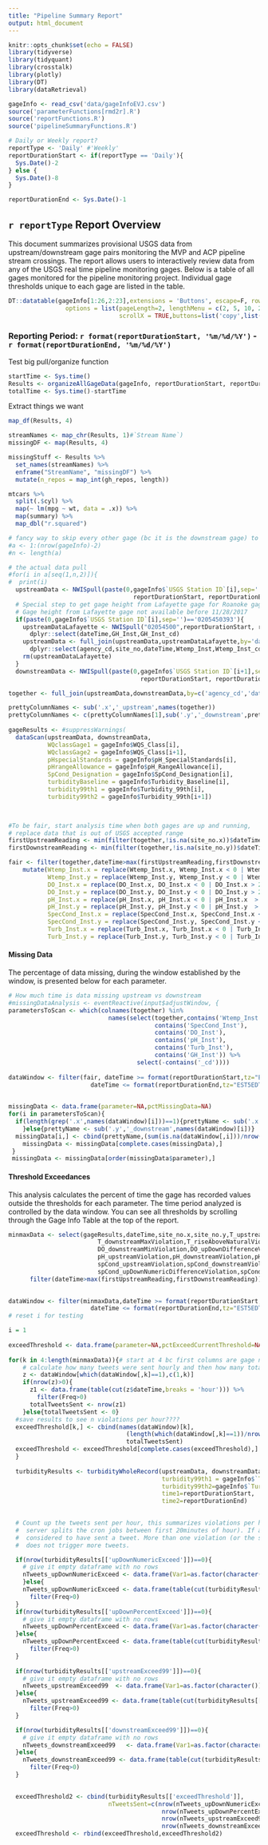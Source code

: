 ```yaml
---
title: "Pipeline Summary Report"
output: html_document
---
```


```r
knitr::opts_chunk$set(echo = FALSE)
library(tidyverse)
library(tidyquant)
library(crosstalk)
library(plotly)
library(DT)
library(dataRetrieval)

gageInfo <- read_csv('data/gageInfoEVJ.csv')
source('parameterFunctions[rmd2r].R')
source('reportFunctions.R')
source('pipelineSummaryFunctions.R')

# Daily or Weekly report?
reportType <- 'Daily' #'Weekly'
reportDurationStart <- if(reportType == 'Daily'){
  Sys.Date()-2
} else {
  Sys.Date()-8
}

reportDurationEnd <- Sys.Date()-1

```

## `r reportType` Report Overview

This document summarizes provisional USGS data from upstream/downstream gage pairs monitoring the MVP and ACP pipeline stream crossings. The report allows users to interactively review data from any of the USGS real time pipeline monitoring gages. Below is a table of all gages monitored for the pipeline monitoring project. Individual gage thresholds unique to each gage are listed in the table.

```r
DT::datatable(gageInfo[1:26,2:23],extensions = 'Buttons', escape=F, rownames = F,
                options = list(pageLength=2, lengthMenu = c(2, 5, 10, 20),
                               scrollX = TRUE,buttons=list('copy',list(extend='excel',filename='PipelineGageInfo'))))
```

### Reporting Period: `r format(reportDurationStart, '%m/%d/%Y')` - `r format(reportDurationEnd, '%m/%d/%Y')`


Test big pull/organize function

```r
startTime <- Sys.time()
Results <- organizeAllGageData(gageInfo, reportDurationStart, reportDurationEnd)
totalTime <- Sys.time()-startTime
```



Extract things we want


```r
map_df(Results, 4)
```


```r
streamNames <- map_chr(Results, 1)#`Stream Name`)
missingDF <- map(Results, 4)

missingStuff <- Results %>%
  set_names(streamNames) %>%
  enframe("StreamName", "missingDF") %>% 
  mutate(n_repos = map_int(gh_repos, length))
```

```r
mtcars %>%
  split(.$cyl) %>%
  map(~ lm(mpg ~ wt, data = .x)) %>%
  map(summary) %>%
  map_dbl("r.squared")
```













```r
# fancy way to skip every other gage (bc it is the downstream gage) to roll through data pulls efficiently
#a <- 1:(nrow(gageInfo)-2)
#n <- length(a)

# the actual data pull
#for(i in a[seq(1,n,2)]){ 
#  print(i)
  upstreamData <- NWISpull(paste(0,gageInfo$`USGS Station ID`[i],sep=''),
                                   reportDurationStart, reportDurationEnd)
  # Special step to get gage height from Lafayette gage for Roanoke gage pair only
  # Gage height from Lafayette gage not available before 11/28/2017
  if(paste(0,gageInfo$`USGS Station ID`[i],sep='')=='0205450393'){
    upstreamDataLafayette <- NWISpull("02054500",reportDurationStart, reportDurationEnd) %>%
      dplyr::select(dateTime,GH_Inst,GH_Inst_cd)
    upstreamData <- full_join(upstreamData,upstreamDataLafayette,by='dateTime') %>% 
      dplyr::select(agency_cd,site_no,dateTime,Wtemp_Inst,Wtemp_Inst_cd,GH_Inst,GH_Inst_cd,everything())
    rm(upstreamDataLafayette)
  }
  downstreamData <- NWISpull(paste(0,gageInfo$`USGS Station ID`[i+1],sep=''),
                                     reportDurationStart, reportDurationEnd)

together <- full_join(upstreamData,downstreamData,by=c('agency_cd','dateTime')) 

prettyColumnNames <- sub('.x','_upstream',names(together))
prettyColumnNames <- c(prettyColumnNames[1],sub('.y','_downstream',prettyColumnNames[2:length(prettyColumnNames)]))
  
gageResults <- #suppressWarnings(
  dataScan(upstreamData, downstreamData, 
           WQclassGage1 = gageInfo$WQS_Class[i],
           WQclassGage2 = gageInfo$WQS_Class[i+1],
           pHspecialStandards = gageInfo$pH_SpecialStandards[i],
           pHrangeAllowance = gageInfo$pH_RangeAllowance[i],
           SpCond_Designation = gageInfo$SpCond_Designation[i],
           turbidityBaseline = gageInfo$Turbidity_Baseline[i],
           turbidity99th1 = gageInfo$Turbidity_99th[i],
           turbidity99th2 = gageInfo$Turbidity_99th[i+1])

    

```


```r
#To be fair, start analysis time when both gages are up and running,
# replace data that is out of USGS accepted range
firstUpstreamReading <- min(filter(together,!is.na(site_no.x))$dateTime)
firstDownstreamReading <- min(filter(together,!is.na(site_no.y))$dateTime)

fair <- filter(together,dateTime>max(firstUpstreamReading,firstDownstreamReading))%>%
    mutate(Wtemp_Inst.x = replace(Wtemp_Inst.x, Wtemp_Inst.x < 0 | Wtemp_Inst.x > 40, NA ),
           Wtemp_Inst.y = replace(Wtemp_Inst.y, Wtemp_Inst.y < 0 | Wtemp_Inst.y > 40, NA ),
           DO_Inst.x = replace(DO_Inst.x, DO_Inst.x < 0 | DO_Inst.x > 20, NA ),
           DO_Inst.y = replace(DO_Inst.y, DO_Inst.y < 0 | DO_Inst.y > 20, NA ),
           pH_Inst.x = replace(pH_Inst.x, pH_Inst.x < 0 | pH_Inst.x  > 14, NA ),
           pH_Inst.y = replace(pH_Inst.y, pH_Inst.y < 0 | pH_Inst.y  > 14, NA ),
           SpecCond_Inst.x = replace(SpecCond_Inst.x, SpecCond_Inst.x < 0 | SpecCond_Inst.x  > 50000, NA ),
           SpecCond_Inst.y = replace(SpecCond_Inst.y, SpecCond_Inst.y < 0 | SpecCond_Inst.y  > 50000, NA ),
           Turb_Inst.x = replace(Turb_Inst.x, Turb_Inst.x < 0 | Turb_Inst.x > 1500, NA ),
           Turb_Inst.y = replace(Turb_Inst.y, Turb_Inst.y < 0 | Turb_Inst.y > 1500, NA ))

```

#### Missing Data
The percentage of data missing, during the window established by the window, is presented below for each parameter.

```r
# How much time is data missing upstream vs downstream
#missingDataAnalysis <- eventReactive(input$adjustWindow, {
parametersToScan <- which(colnames(together) %in%
                            names(select(together,contains('Wtemp_Inst'),
                                         contains('SpecCond_Inst'),
                                         contains('DO_Inst'),
                                         contains('pH_Inst'),
                                         contains('Turb_Inst'),
                                         contains('GH_Inst')) %>%                               
                                    select(-contains('_cd'))))
  
dataWindow <- filter(fair, dateTime >= format(reportDurationStart,tz="EST5EDT") & 
                       dateTime <= format(reportDurationEnd,tz="EST5EDT"))

    
missingData <- data.frame(parameter=NA,pctMissingData=NA)
for(i in parametersToScan){
  if(length(grep('.x',names(dataWindow)[i]))==1){prettyName <- sub('.x','_upstream',names(dataWindow)[i])
    }else{prettyName <- sub('.y','_downstream',names(dataWindow)[i])}
  missingData[i,] <- cbind(prettyName,(sum(is.na(dataWindow[,i]))/nrow(dataWindow))*100)
    missingData <- missingData[complete.cases(missingData),]
 }
 missingData <- missingData[order(missingData$parameter),]

```

#### Threshold Exceedances
This analysis calculates the percent of time the gage has recorded values outside the thresholds for each parameter. The time period analyzed is controlled by the data window. You can see all thresholds by scrolling through the Gage Info Table at the top of the report.

```r

minmaxData <- select(gageResults,dateTime,site_no.x,site_no.y,T_upstreamMaxViolation,
                         T_downstreamMaxViolation,T_riseAboveNaturalViolation,DO_upstreamMinViolation,
                         DO_downstreamMinViolation,DO_upDownDifferenceViolation,
                         pH_upstreamViolation,pH_downstreamViolation,pH_upDownDifferenceViolation,
                         spCond_upstreamViolation,spCond_downstreamViolation,
                         spCond_upDownNumericDifferenceViolation,spCond_upDownPercentDifferenceViolation) %>%
      filter(dateTime>max(firstUpstreamReading,firstDownstreamReading))
  

dataWindow <- filter(minmaxData,dateTime >= format(reportDurationStart,tz="EST5EDT") & 
                       dateTime <= format(reportDurationEnd,tz="EST5EDT"))
# reset i for testing

i = 1
  
exceedThreshold <- data.frame(parameter=NA,pctExceedCurrentThreshold=NA, nTweetsSent=NA)
  
for(k in 4:length(minmaxData)){# start at 4 bc first columns are gage numbers and date
    # calculate how many tweets were sent hourly and then how many total sent
    z <- dataWindow[which(dataWindow[,k]==1),c(1,k)]
    if(nrow(z)>0){
      z1 <- data.frame(table(cut(z$dateTime,breaks = 'hour'))) %>%
        filter(Freq>0)
      totalTweetsSent <- nrow(z1)
    }else{totalTweetsSent <- 0}
  #save results to see n violations per hour????
  exceedThreshold[k,] <- cbind(names(dataWindow)[k],
                                 (length(which(dataWindow[,k]==1))/nrow(dataWindow))*100,
                                 totalTweetsSent)
  exceedThreshold <- exceedThreshold[complete.cases(exceedThreshold),]
  }
    
  turbidityResults <- turbidityWholeRecord(upstreamData, downstreamData, 'Turb_Inst',
                                           turbidity99th1 = gageInfo$`Turbidity_99th`[i],
                                           turbidity99th2=gageInfo$`Turbidity_99th`[i+1],
                                           time1=reportDurationStart,
                                           time2=reportDurationEnd)
    

  # Count up the tweets sent per hour, this summarizes violations per hour (strictly 8:00-9:00 even though the
  #  server splits the cron jobs between first 20minutes of hour). If an hour has >1 violation then it is 
  #  considered to have sent a tweet. More than one violation (or the same parameter) within a single hour
  #  does not trigger more tweets.

  if(nrow(turbidityResults[['upDownNumericExceed']])==0){
    # give it empty dataframe with no rows
    nTweets_upDownNumericExceed <- data.frame(Var1=as.factor(character()),Freq=as.integer(character()))
    }else{
    nTweets_upDownNumericExceed <- data.frame(table(cut(turbidityResults[['upDownNumericExceed']]$dateTime,breaks = 'hour'))) %>%
      filter(Freq>0)
  }
  if(nrow(turbidityResults[['upDownPercentExceed']])==0){
    # give it empty dataframe with no rows
    nTweets_upDownPercentExceed <- data.frame(Var1=as.factor(character()),Freq=as.integer(character()))
  }else{
    nTweets_upDownPercentExceed <- data.frame(table(cut(turbidityResults[['upDownPercentExceed']]$dateTime,breaks = 'hour'))) %>%
      filter(Freq>0)
  }
  
  if(nrow(turbidityResults[['upstreamExceed99']])==0){
    # give it empty dataframe with no rows
    nTweets_upstreamExceed99  <- data.frame(Var1=as.factor(character()),Freq=as.integer(character()))
  }else{
    nTweets_upstreamExceed99 <- data.frame(table(cut(turbidityResults[['upstreamExceed99']]$dateTime,breaks = 'hour'))) %>%
      filter(Freq>0)
  }

  if(nrow(turbidityResults[['downstreamExceed99']])==0){
    # give it empty dataframe with no rows
    nTweets_downstreamExceed99   <- data.frame(Var1=as.factor(character()),Freq=as.integer(character()))
  }else{
    nTweets_downstreamExceed99 <- data.frame(table(cut(turbidityResults[['downstreamExceed99']]$dateTime,breaks = 'hour'))) %>%
      filter(Freq>0)
  }
  

  exceedThreshold2 <- cbind(turbidityResults[['exceedThreshold']],
                            nTweetsSent=c(nrow(nTweets_upDownNumericExceed),
                                           nrow(nTweets_upDownPercentExceed),
                                           nrow(nTweets_upstreamExceed99),
                                           nrow(nTweets_downstreamExceed99)))
  exceedThreshold <- rbind(exceedThreshold,exceedThreshold2)
  

```


